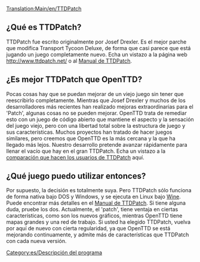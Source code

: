 [[Translation:Main/en/TTDPatch]]
==¿Qué es TTDPatch?==
TTDPatch fue escrito originalmente por Josef Drexler. Es el mejor parche que modifica Transport Tycoon Deluxe, de forma que casi parece que está jugando un juego completamente nuevo. Echa un vistazo a la página web http://www.ttdpatch.net/ o al [http://wiki.ttdpatch.net/tiki-index.php Manual de TTDPatch].

==¿Es mejor TTDPatch que OpenTTD?==
Pocas cosas hay que se puedan mejorar de un viejo juego sin tener que reescribirlo completamente.
Mientras que Josef Drexler y muchos de los desarrolladores más recientes han realizado mejoras extraordinarias para el 'Patch', algunas cosas no se pueden mejorar.
OpenTTD trata de remediar esto con un juego de código abierto que mantiene el aspecto y la sensación del juego viejo, pero con una libertad total sobre la estructura de juego y sus características.
Muchos proyectos han tratado de hacer juegos similares, pero creemos que OpenTTD es la más cercana y la que ha llegado más lejos.
Nuestro desarrollo pretende avanzar rápidamente para llenar el vacío que hay en el gran TTDPatch. Echa un vistazo a la [[Main/es/Comparación entre las características de OpenTTD y de TTDPatch|comparación que hacen los usuarios de TTDPatch]] aquí.

==¿Qué juego puedo utilizar entonces?==
Por supuesto, la decisión es totalmente suya. Pero TTDPatch sólo funciona de forma nativa bajo DOS y Windows, y se ejecuta en Linux bajo [http://www.wikipedia.org/wiki/es:Wine Wine]. Puede encontrar más detalles en el [http://wiki.ttdpatch.net/tiki-index.php?page=TTDonLinux Manual de TTDPatch]. Si tiene alguna duda, pruebe los dos. Actualmente, el 'patch', tiene ventaja en ciertas características, como son los nuevos gráficos, mientras OpenTTD tiene mapas grandes y una red de trabajo. Si usted ha elegido TTDPatch, vuelva por aquí de nuevo con cierta regularidad, ya que OpenTTD se está mejorando continuamente, y admite más de características que TTDPatch con cada nueva versión.

[[Category:es/Descripción del programa]]